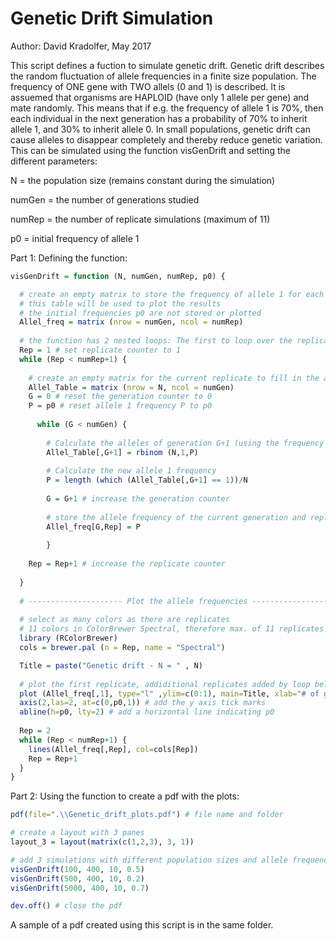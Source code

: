 # Genetic Drift Simulation

Author: David Kradolfer, May 2017

This script defines a fuction to simulate genetic drift. Genetic drift describes the random fluctuation of allele frequencies in a finite size population. The frequency of ONE gene with TWO allels (0 and 1) is described. It is assuemed that organisms are HAPLOID (have only 1 allele per gene) and mate randomly. This means that if e.g. the frequency of allele 1 is 70%, then each individual in the next generation has a probability of 70% to inherit allele 1, and 30% to inherit allele 0. In small populations, genetic drift can cause alleles to disappear completely and thereby reduce genetic variation. This can be simulated using the function visGenDrift and setting the different parameters:

N = the population size (remains constant during the simulation)

numGen = the number of generations studied

numRep = the number of replicate simulations (maximum of 11)

p0 = initial frequency of allele 1


Part 1: Defining the function:
```{r}
visGenDrift = function (N, numGen, numRep, p0) {

  # create an empty matrix to store the frequency of allele 1 for each generation and each replicate
  # this table will be used to plot the results
  # the initial frequencies p0 are not stored or plotted
  Allel_freq = matrix (nrow = numGen, ncol = numRep)
  
  # the function has 2 nested loops: The first to loop over the replicates, the second to loop over the generations of a replicate
  Rep = 1 # set replicate counter to 1
  while (Rep < numRep+1) {
  
    # create an empty matrix for the current replicate to fill in the alleles of each individual:
    Allel_Table = matrix (nrow = N, ncol = numGen)
    G = 0 # reset the generation counter to 0
    P = p0 # reset allele 1 frequency P to p0
    
      while (G < numGen) {
  
        # Calculate the alleles of generation G+1 (using the frequency of allele 1 in generation G)
        Allel_Table[,G+1] = rbinom (N,1,P)
        
        # Calculate the new allele 1 frequency
        P = length (which (Allel_Table[,G+1] == 1))/N
        
        G = G+1 # increase the generation counter
        
        # store the allele frequency of the current generation and replicate
        Allel_freq[G,Rep] = P
  
        }  
    
    Rep = Rep+1 # increase the replicate counter
    
  }
 
  # --------------------- Plot the allele frequencies ------------------------------
  
  # select as many colors as there are replicates
  # 11 colors in ColorBrewer Spectral, therefore max. of 11 replicates
  library (RColorBrewer)
  cols = brewer.pal (n = Rep, name = "Spectral")

  Title = paste("Genetic drift - N = " , N)
  
  # plot the first replicate, addiditional replicates added by loop below:
  plot (Allel_freq[,1], type="l" ,ylim=c(0:1), main=Title, xlab="# of generations", ylab="frequency of allele 1", yaxt = 'n', col=cols)
  axis(2,las=2, at=c(0,p0,1)) # add the y axis tick marks
  abline(h=p0, lty=2) # add a horizontal line indicating p0
  
  Rep = 2
  while (Rep < numRep+1) {
    lines(Allel_freq[,Rep], col=cols[Rep])
    Rep = Rep+1
  }  
}
```


Part 2: Using the function to create a pdf with the plots:
```{r}
pdf(file=".\\Genetic_drift_plots.pdf") # file name and folder

# create a layout with 3 panes
layout_3 = layout(matrix(c(1,2,3), 3, 1))

# add 3 simulations with different population sizes and allele frequencies to the panes:
visGenDrift(100, 400, 10, 0.5)
visGenDrift(500, 400, 10, 0.2)
visGenDrift(5000, 400, 10, 0.7)

dev.off() # close the pdf
```

A sample of a pdf created using this script is in the same folder.